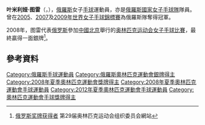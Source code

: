 {{Infobox handball biography
| name                = 叶米利娅·图雷<br/>{{lang|ru|Эмилия Турей}}
| image               = [[Image:Emilia_Turey_22.04.2009.jpg|300px]]
| fullname            = {{lang|ru|Эмилия Халсбериевна Турей}}
| nationality         = {{RUS}}
| birth_date          = {{Birth date and age|1984|10|6}}
| birth_place         = {{URS}}[[阿斯特拉罕|阿斯特拉罕]]
| height              = {{height|m=1.75}}
| weight              = 
| position            = 
| nickname            =
| currentclub         = 
| clubnumber          = 
| youthyears          = 
| youthclubs          = 
| years               = 
| clubs               = 
| nationalyears       = 
| nationalteam        = 
| nationalcaps(goals) = 
| title               =
| titleyears          =
| titleplace          =
| ntupdate            = 
| medaltable          = 
{{MedalCompetition|[[奧林匹克運動會|奧林匹克運動會]]}}
{{MedalSilver  | [[2008年夏季奧林匹克運動會|2008年 北京]] | [[2008年夏季奧林匹克運動會女子手球比賽|女子隊際]]}}
{{MedalCompetition|[[世界女子手球錦標賽|世界女子手球錦標賽]]}}
{{MedalGold | [[2005年世界女子手球錦標賽|2005年 俄羅斯]] | 女子隊際}}
{{MedalGold | [[2007年世界女子手球錦標賽|2007年 法國]] | 女子隊際}}
{{MedalGold | [[2009年世界女子手球錦標賽|2009年 中國]] | 女子隊際}}
{{MedalCompetition|[[歐洲女子手球錦標賽|歐洲女子手球錦標賽]]}}
{{MedalSilver | [[2006年歐洲女子手球錦標賽|2006年 瑞典]] | 女子隊際}}
{{MedalBronze | [[2008年歐洲女子手球錦標賽|2008年 馬其頓]] | 女子隊際}}
}}
'''叶米利娅·图雷'''（{{lang-ru|Эмилия Халсбериевна Турей}}，{{bd|1984年|10月6日}}），[[俄羅斯|俄羅斯]]女子[[手球|手球]]運動員，亦是[[俄羅斯國家女子手球隊|俄羅斯國家女子手球隊]]隊員。曾在[[2005年世界女子手球錦標賽|2005]]、[[2007年世界女子手球錦標賽|2007]]及[[2009年世界女子手球錦標賽|2009年世界女子手球錦標賽]]為俄羅斯隊奪得冠軍。

2008年，图雷代表[[2008年夏季奥林匹克运动会俄罗斯代表团|俄罗斯]]參加[[中國|中國]][[北京|北京]]舉行的[[2008年夏季奥林匹克运动会|奥林匹克运动会]][[2008年夏季奧林匹克運動會女子手球比賽|女子手球比賽]]，最終贏得一面銀牌<ref>[http://ipv6.beijing2008.cn/myresults/WRM/CHI/INF/GL/92A/RUS_T.shtml 俄罗斯奖牌获得者]{{dead link|date=2017年12月 |bot=InternetArchiveBot |fix-attempted=yes }} 第29届奥林匹克运动会组织委员会網站</ref>。

==參考資料==
{{Reflist}}

{{2008年夏季奧運會俄羅斯國家女子手球隊}}

{{DEFAULTSORT:Turey, Emiliya}}
[[Category:俄羅斯手球運動員|Category:俄羅斯手球運動員]]
[[Category:俄羅斯奧林匹克運動會銀牌得主|Category:俄羅斯奧林匹克運動會銀牌得主]]
[[Category:2008年夏季奧林匹克運動會獎牌得主|Category:2008年夏季奧林匹克運動會獎牌得主]]
[[Category:2008年夏季奧林匹克運動會手球運動員|Category:2008年夏季奧林匹克運動會手球運動員]]
[[Category:2012年夏季奧林匹克運動會手球運動員|Category:2012年夏季奧林匹克運動會手球運動員]]
[[Category:奧林匹克運動會手球獎牌得主|Category:奧林匹克運動會手球獎牌得主]]